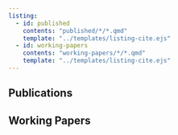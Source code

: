 ```yaml
---
listing:
  - id: published
    contents: "published/*/*.qmd"
    template: "../templates/listing-cite.ejs"
  - id: working-papers
    contents: "working-papers/*/*.qmd"
    template: "../templates/listing-cite.ejs"
---
```


## Publications

:::{#published}
:::

## Working Papers

:::{#working-papers}
:::
